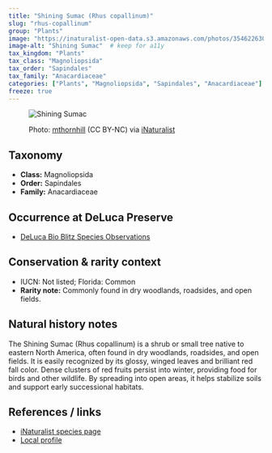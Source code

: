 ```yaml
---
title: "Shining Sumac (Rhus copallinum)"
slug: "rhus-copallinum"
group: "Plants"
image: "https://inaturalist-open-data.s3.amazonaws.com/photos/354622630/medium.jpeg"       # keep for thumbnails
image-alt: "Shining Sumac"  # keep for a11y
tax_kingdom: "Plants"
tax_class: "Magnoliopsida"
tax_order: "Sapindales"
tax_family: "Anacardiaceae"
categories: ["Plants", "Magnoliopsida", "Sapindales", "Anacardiaceae"]   # these drive the chips + filtering
freeze: true
---
```


<figure class="species-figure">

<img src="https://inaturalist-open-data.s3.amazonaws.com/photos/354622630/medium.jpeg" alt="Shining Sumac" class="species-photo"/>

<figcaption class="photo-credit">

Photo: <a href="https://www.inaturalist.org/people/mthornhill">mthornhill</a> (CC BY-NC) via <a href="https://www.inaturalist.org/observations/200942660">iNaturalist</a>

</figcaption>

</figure>

## Taxonomy

-   **Class:** Magnoliopsida
-   **Order:** Sapindales
-   **Family:** Anacardiaceae

## Occurrence at DeLuca Preserve

-   [DeLuca Bio Blitz Species Observations](https://www.inaturalist.org/observations?project_id=191727&subview=table&taxon_id=126698)

## Conservation & rarity context

-   IUCN: Not listed; Florida: Common
-   **Rarity note:** Commonly found in dry woodlands, roadsides, and open fields.

## Natural history notes

The Shining Sumac (Rhus copallinum) is a shrub or small tree native to eastern North America, often found in dry woodlands, roadsides, and open fields. It is easily recognized by its glossy, winged leaves and brilliant red fall color. Dense clusters of red fruits persist into winter, providing food for birds and other wildlife. By spreading into open areas, it helps stabilize soils and support early successional habitats.

## References / links

-   [iNaturalist species page](https://www.inaturalist.org/taxa/126698-Rhus-copallinum)
-   [Local profile](https://www.flawildflowers.org/flower-friday-rhus-copallinum/)
